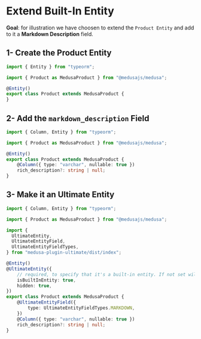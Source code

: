 # Extend Built-In Entity

**Goal**: for illustration we have choosen to extend the `Product Entity` and add to it a **Markdown Description** field.

## 1- Create the Product Entity

```ts copy showLineNumbers filename="src/models/product.ts"
import { Entity } from "typeorm";

import { Product as MedusaProduct } from "@medusajs/medusa";

@Entity()
export class Product extends MedusaProduct {
}
```

## 2- Add the `markdown_description` Field

```ts /Column,/ {7,8} copy showLineNumbers filename="src/models/product.ts"
import { Column, Entity } from "typeorm";

import { Product as MedusaProduct } from "@medusajs/medusa";

@Entity()
export class Product extends MedusaProduct {
    @Column({ type: "varchar", nullable: true })
    rich_description?: string | null;
}
```

## 3- Make it an Ultimate Entity

```ts {5-9,12-16,18-20} copy showLineNumbers filename="src/models/product.ts"
import { Column, Entity } from "typeorm";

import { Product as MedusaProduct } from "@medusajs/medusa";

import {
  UltimateEntity,
  UltimateEntityField,
  UltimateEntityFieldTypes,
} from "medusa-plugin-ultimate/dist/index";

@Entity()
@UltimateEntity({
    // required, to specify that it's a built-in entity. If not set will cause errors
    isBuiltInEntity: true,
    hidden: true,
})
export class Product extends MedusaProduct {
    @UltimateEntityField({
        type: UltimateEntityFieldTypes.MARKDOWN,
    })
    @Column({ type: "varchar", nullable: true })
    rich_description?: string | null;
}
```